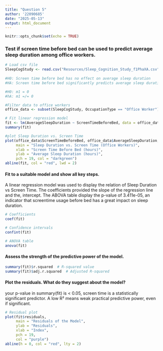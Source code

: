 ```yaml
---
title: "Question 5"
author: '22090685'
date: "2025-05-13"
output: html_document
---
```


```r
knitr::opts_chunk$set(echo = TRUE)
```

### Test if screen time before bed can be used to predict average sleep duration among office workers.
``` r
# Load csv file
SleepCogStudy <- read.csv("Resources/Sleep_Cognition_Study_f1PhaXA.csv")
 
#H0: Screen time before bed has no effect on average sleep duration
#HA: Screen time before bed significantly predicts average sleep duration 

#H0: m1 = 0
#hA: m1 =/= 0

#Filter data to office workers
office_data <- subset(SleepCogStudy, OccupationType == "Office Worker")

# Fit linear regression model 
fit <- lm(AverageSleepDuration ~ ScreenTimeBeforeBed, data = office_data)
summary(fit)

#plot Sleep Duration vs. Screen Time 
plot(office_data$ScreenTimeBeforeBed, office_data$AverageSleepDuration,
     main = "Sleep Duration vs. Screen Time (Office Workers)",
     xlab = "Screen Time Before Bed (hours)",
     ylab = "Average Sleep Duration (hours)",
     pch = 19, col = "darkgreen")
abline(fit, col = "red", lwd = 2)

```

####    Fit to a suitable model and show all key steps.
A linear regression model was used to display the relation of Sleep Duration vs Screen Time. The coefficients provided the slope of the regression line and the, intercept. The ABOVA table display the p-value of 3.411e-05, an indicator that screentime usage before bed has a great impact on sleep duration.  
``` r
# Coefficients
coef(fit)

# Confidence intervals
confint(fit)

# ANOVA table
anova(fit)

```
   
####    Assess the strength of the predictive power of the model.
``` r
summary(fit)$r.squared  # R-squared value
summary(fit)$adj.r.squared  # Adjusted R-squared
```
  
####   Plot the residuals. What do they suggest about the model?
your p-value in summary(fit) is < 0.05, screen time is a statistically significant predictor.
A low R² means weak practical predictive power, even if significant.

``` r
# Residual plot
plot(fit$residuals,
     main = "Residuals of the Model",
     ylab = "Residuals",
     xlab = "Index",
     pch = 19,
     col = "purple")
abline(h = 0, col = "red", lty = 2)
```


